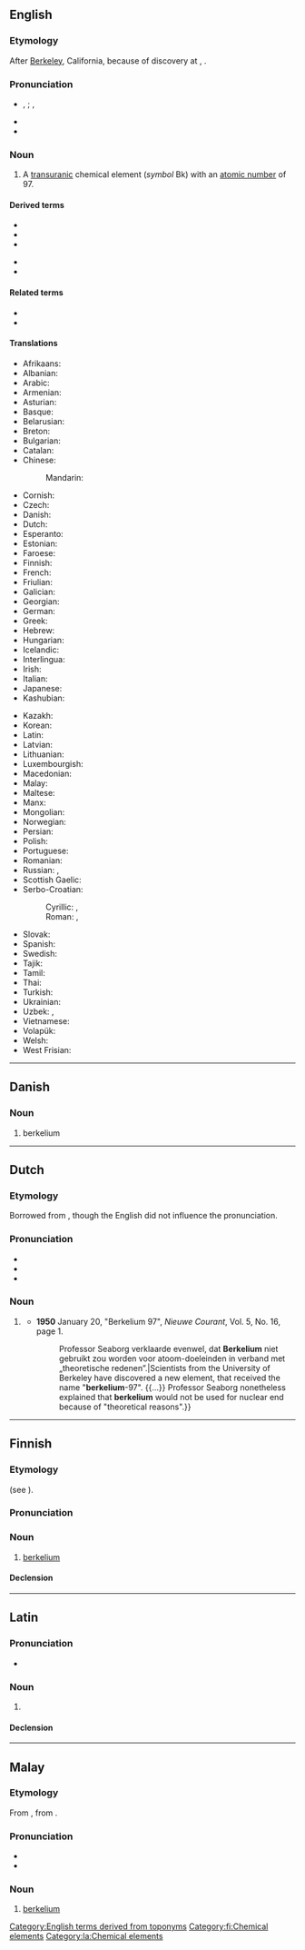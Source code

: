 {{also|Berkelium|berkélium}}
==English==
{{elements|en|Bk|curium|Cm|californium|Cf}}

===Etymology===
After [[Berkeley]], California, because of discovery at {{w|UC Berkeley}}, {{suffix|en||ium}}.

===Pronunciation===
* {{enPR|bûrkēl'ēəm}}, {{IPA|en|/bɜːɹˈkiːliəm/}}; {{enPR|bûrk'lēəm}}, {{IPA|en|/ˈbɜːɹkliəm/}}
* {{audio|en|LL-Q1860 (eng)-Vealhurl-berkelium.wav|Audio (Southern England)}}
* {{rhymes|en|iːliəm|s=2}}

===Noun===
{{en-noun|-}}
{{wikipedia}}

# A [[transuranic]] chemical element (''symbol'' Bk) with an [[atomic number]] of 97.

====Derived terms====
{{der-top}}
* {{l|en|berkelium chloride}}
* {{l|en|berkelium dioxide}}
* {{l|en|berkelium fluoride}}
{{der-mid}}
* {{l|en|berkelium oxychloride}}
* {{l|en|berkelium trioxide}}
{{der-bottom}}

====Related terms====
* {{l|en|berkelate}}
* {{w|Berkeley, California|Berkeley}}

====Translations====
{{trans-top|transuranic chemical element}}
* Afrikaans: {{t+|af|berkelium}}
* Albanian: {{t|sq|berkelium}}
* Arabic: {{t|ar|بِرْكِلْيُوم|tr=birkilyum|m}}
* Armenian: {{t+|hy|բերկլիում}}
* Asturian: {{t|ast|berkeliu|m}}
* Basque: {{t|eu|berkelioa}}
* Belarusian: {{t|be|бе́рклій|m}}
* Breton: {{t+|br|berkeliom}}
* Bulgarian: {{t|bg|бе́рклий|m}}
* Catalan: {{t+|ca|berkeli|m}}
* Chinese:
*: Mandarin: {{t+|cmn|锫|tr=péi}}
* Cornish: {{t|kw|berkelyum}}
* Czech: {{t+|cs|berkelium}}
* Danish: {{t+|da|berkelium}}
* Dutch: {{t+|nl|berkelium|n}}
* Esperanto: {{t+|eo|berkelio}}
* Estonian: {{t+|et|berkeelium}}
* Faroese: {{t|fo|berkelium}}
* Finnish: {{t+|fi|berkelium}}
* French: {{t+|fr|berkélium|m}}
* Friulian: {{t|fur|bercheli}}
* Galician: {{t+|gl|berkelio|m}}
* Georgian: {{t|ka|ბერკლიუმი}}
* German: {{t+|de|Berkelium|n}}
* Greek: {{t+|el|μπερκέλιο|n}}
* Hebrew: {{t+|he|ברקליום|tr=berkliyum}}
* Hungarian: {{t+|hu|berkélium}}
* Icelandic: {{t+|is|berkelín}}
* Interlingua: {{t|ia|berkelium}}
* Irish: {{t|ga|beircéiliam}}
* Italian: {{t+|it|berkelio|m}}
* Japanese: {{t+|ja|バークリウム|tr=bākuriumu}}
* Kashubian: {{t|csb|bekerél}}
{{trans-mid}}
* Kazakh: {{t|kk|беркелий|sc=Cyrl}}
* Korean: {{t+|ko|버클륨}}
* Latin: {{t+|la|berkelium}}
* Latvian: {{t|lv|berklijs}}
* Lithuanian: {{t+|lt|berklis}}
* Luxembourgish: {{t|lb|Berkelium}}
* Macedonian: {{t|mk|беркелиум|m}}
* Malay: {{t|ms|berkelium}}
* Maltese: {{t|mt|berkeljum}}
* Manx: {{t|gv|berkelium}}
* Mongolian: {{t|mn|беркли}}
* Norwegian: {{t|no|berkelium}}
* Persian: {{t|fa|برکلیم|tr=berkelyom}}
* Polish: {{t+|pl|berkel|m}}
* Portuguese: {{t+|pt|berquélio|m}}
* Romanian: {{t+|ro|berkeliu|n}}
* Russian: {{t+|ru|берке́лий|m}}, {{t+|ru|бе́рклий|m}}
* Scottish Gaelic: {{t|gd|beircèiliam}}
* Serbo-Croatian:
*: Cyrillic: {{t|sh|беркелиj|m}}, {{t|sh|беркелиjум|m}}
*: Roman: {{t+|sh|berkelij|m}}, {{t|sh|berkelijum|m}}
* Slovak: {{t|sk|berkelium}}
* Spanish: {{t+|es|berkelio|m}}
* Swedish: {{t+|sv|berkelium}}
* Tajik: {{t|tg|берклий}}
* Tamil: {{t|ta|பெர்கெலியம்}}
* Thai: {{t|th|เบอร์คีเลียม}}
* Turkish: {{t+|tr|berkelyum}}
* Ukrainian: {{t|uk|берке́лій|m}}
* Uzbek: {{t|uz|berkliy}}, {{t|uz|берклий|sc=Cyrl}}
* Vietnamese: {{t|vi|beckeli}}
* Volapük: {{t+|vo|berkelin}}
* Welsh: {{t|cy|berkeliwm}}
* West Frisian: {{t|fy|berkelium}}
{{trans-bottom}}

[[Category:English terms derived from toponyms]]
{{C|en|Actinide series chemical elements}}

----

==Danish==

===Noun===
{{da-noun}}

# berkelium

----

==Dutch==
{{wikipedia|lang=nl}}
{{elements|nl|Bk|curium|Cm|californium|Cf}}

===Etymology===
Borrowed from {{bor|nl|en|berkelium}}, though the English did not influence the pronunciation.

===Pronunciation===
* {{IPA|nl|/ˌbɛrˈkeː.li.ʏm/}}
* {{audio|nl|Nl-berkelium.ogg|Audio}}
* {{hyphenation|nl|ber|ke|li|um}}

===Noun===
{{nl-noun|n|-|-}}

# {{l|en|berkelium}} {{defdate|from 1950}}
#* '''1950''' January 20, "Berkelium 97", ''Nieuwe Courant'', Vol. 5, No. 16, page 1.
#*: {{quote|nl|Geleerden van de Universiteit van Berkeley hebben een nieuw element ontdekt, dat de naam ontving „'''berkelium''' 97”.{{sic}} {{...}} Professor Seaborg verklaarde evenwel, dat '''Berkelium''' niet gebruikt zou worden voor atoom-doeleinden in verband met „theoretische redenen”.|Scientists from the University of Berkeley have discovered a new element, that received the name "'''berkelium'''-97". {{...}} Professor Seaborg nonetheless explained that '''berkelium''' would not be used for nuclear end because of "theoretical reasons".}}

----

==Finnish==
{{wikipedia|lang=fi}}

===Etymology===
{{internationalism|fi}} (see {{cog|en|berkelium}}).

===Pronunciation===
{{fi-p}}

===Noun===
{{fi-noun}}

# [[#English|berkelium]]

====Declension====
{{fi-decl-risti|n=sg|berkelium|||a|i=0}}

[[Category:fi:Chemical elements]]

----

==Latin==
{{wikipedia|lang=la}}

===Pronunciation===
* {{la-IPA|berkelium}}

===Noun===
{{la-noun|berkelium<2.-ium>}}

# {{l|en|berkelium}}

====Declension====
{{la-ndecl|berkelium<2.-ium>}}

[[Category:la:Chemical elements]]
{{cln|la|terms spelled with K}}

----

==Malay==
{{wikipedia|lang=ms}}
{{elements|ms|Bk|kurium|Cm|kalifornium|Cf}}

===Etymology===
From {{uder|ms|en|berkelium}}, from {{m|en|Berkeley}}.

===Pronunciation===
* {{IPA|ms|[bɛ(r)keliom]|[bɛ(r)keliəm]}}
* {{rhymes|ms|iom|jom|om}}

===Noun===
{{head|ms|noun}}

# [[#English|berkelium]] {{gloss|chemical element}}